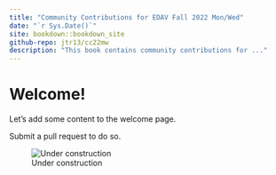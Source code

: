 ```yaml
---
title: "Community Contributions for EDAV Fall 2022 Mon/Wed"
date: "`r Sys.Date()`"
site: bookdown::bookdown_site
github-repo: jtr13/cc22mw
description: "This book contains community contributions for ..."
---
```


# Welcome!

Let's add some content to the welcome page.

Submit a pull request to do so.

![Under construction](under_construction.jpg)

